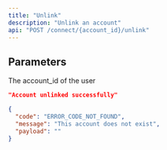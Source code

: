 ```yaml
---
title: "Unlink"
description: "Unlink an account"
api: "POST /connect/{account_id}/unlink"
---
```


## Parameters

<ParamField path="account_id" type="string" required>
  The account_id of the user
</ParamField>

<ResponseExample>

```json Status 200
"Account unlinked successfully"
```

```json Status 404
{
  "code": "ERROR_CODE_NOT_FOUND",
  "message": "This account does not exist",
  "payload": ""
}
```

</ResponseExample>

